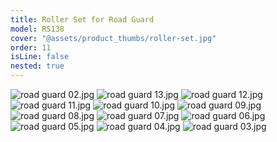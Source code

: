 ```yaml
---
title: Roller Set for Road Guard
model: RS138
cover: "@assets/product_thumbs/roller-set.jpg"
order: 11
isLine: false
nested: true
---
```



<ProductTabs />

![road guard 02.jpg](@assets/article_images/roller-set/road-guard-02.jpg)
![road guard 13.jpg](@assets/article_images/roller-set/road-guard-13.jpg)
![road guard 12.jpg](@assets/article_images/roller-set/road-guard-12.jpg)
![road guard 11.jpg](@assets/article_images/roller-set/road-guard-11.jpg)
![road guard 10.jpg](@assets/article_images/roller-set/road-guard-10.jpg)
![road guard 09.jpg](@assets/article_images/roller-set/road-guard-09.jpg)
![road guard 08.jpg](@assets/article_images/roller-set/road-guard-08.jpg)
![road guard 07.jpg](@assets/article_images/roller-set/road-guard-07.jpg)
![road guard 06.jpg](@assets/article_images/roller-set/road-guard-06.jpg)
![road guard 05.jpg](@assets/article_images/roller-set/road-guard-05.jpg)
![road guard 04.jpg](@assets/article_images/roller-set/road-guard-04.jpg)
![road guard 03.jpg](@assets/article_images/roller-set/road-guard-03.jpg)
